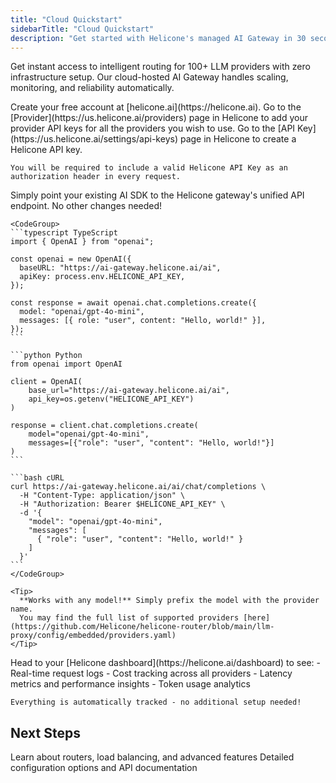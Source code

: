```yaml
---
title: "Cloud Quickstart"
sidebarTitle: "Cloud Quickstart"
description: "Get started with Helicone's managed AI Gateway in 30 seconds"
---
```


Get instant access to intelligent routing for 100+ LLM providers with zero infrastructure setup. Our cloud-hosted AI Gateway handles scaling, monitoring, and reliability automatically.

<Steps>
  <Step title="Sign up for Helicone">
    Create your free account at [helicone.ai](https://helicone.ai).
  </Step>

  <Step title="Add your LLM Provider keys to Helicone">
    Go to the [Provider](https://us.helicone.ai/providers) page in Helicone to add your provider API keys
    for all the providers you wish to use.
  </Step>

  <Step title="Create a Helicone API Key">
    Go to the [API Key](https://us.helicone.ai/settings/api-keys) page in Helicone to create a Helicone API
    key.

    You will be required to include a valid Helicone API Key as an authorization header in every request.
  </Step>

  <Step title="Configure your AI client">
    Simply point your existing AI SDK to the Helicone gateway's unified API endpoint. No other changes needed!

    <CodeGroup>
    ```typescript TypeScript
    import { OpenAI } from "openai";

    const openai = new OpenAI({
      baseURL: "https://ai-gateway.helicone.ai/ai",
      apiKey: process.env.HELICONE_API_KEY,
    });

    const response = await openai.chat.completions.create({
      model: "openai/gpt-4o-mini",
      messages: [{ role: "user", content: "Hello, world!" }],
    });
    ```

    ```python Python
    from openai import OpenAI

    client = OpenAI(
        base_url="https://ai-gateway.helicone.ai/ai",
        api_key=os.getenv("HELICONE_API_KEY")
    )

    response = client.chat.completions.create(
        model="openai/gpt-4o-mini",
        messages=[{"role": "user", "content": "Hello, world!"}]
    )
    ```

    ```bash cURL
    curl https://ai-gateway.helicone.ai/ai/chat/completions \
      -H "Content-Type: application/json" \
      -H "Authorization: Bearer $HELICONE_API_KEY" \
      -d '{
        "model": "openai/gpt-4o-mini",
        "messages": [
          { "role": "user", "content": "Hello, world!" }
        ]
      }'
    ```
    </CodeGroup>

    <Tip>
      **Works with any model!** Simply prefix the model with the provider name.
      You may find the full list of supported providers [here](https://github.com/Helicone/helicone-router/blob/main/llm-proxy/config/embedded/providers.yaml)
    </Tip>
  </Step>

  <Step title="View your requests">
    Head to your [Helicone dashboard](https://helicone.ai/dashboard) to see:
    - Real-time request logs
    - Cost tracking across all providers
    - Latency metrics and performance insights
    - Token usage analytics
    
    Everything is automatically tracked - no additional setup needed!
  </Step>
</Steps>

## Next Steps

<CardGroup cols={2}>
<Card title="Routers in depth" icon="book" href="/ai-gateway/concepts/routers">
  Learn about routers, load balancing, and advanced features
</Card>
<Card title="Configuration Reference" icon="code" href="/ai-gateway/config">
  Detailed configuration options and API documentation
</Card>
</CardGroup>

